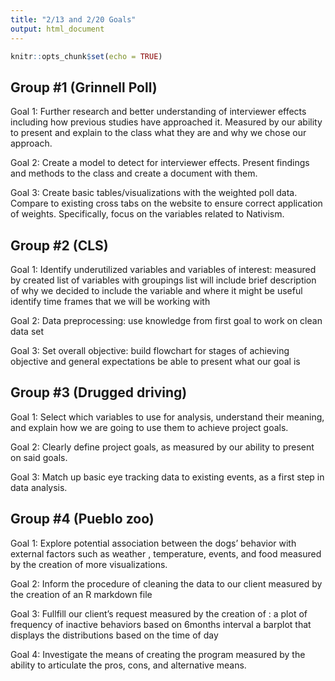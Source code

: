 ```yaml
---
title: "2/13 and 2/20 Goals"
output: html_document
---
```


```r
knitr::opts_chunk$set(echo = TRUE)
```

## Group #1 (Grinnell Poll)

Goal 1: Further research and better understanding of interviewer effects including how previous studies have approached it. 
Measured by our ability to present and explain to the class what they are and why we chose our approach.

Goal 2: Create a model to detect for interviewer effects. Present findings and methods to the class and create a document 
with them.

Goal 3: Create basic tables/visualizations with the weighted poll data. Compare to existing cross tabs on the website to
ensure correct application of weights. Specifically, focus on the variables related to Nativism.

## Group #2 (CLS)

Goal 1: Identify underutilized variables and variables of interest: measured by created list of variables with groupings
list will include brief description of why we decided to include the variable and where it might be useful
identify time frames that we will be working with

Goal 2: Data preprocessing: use knowledge from first goal to work on clean data set 

Goal 3: Set overall objective: build flowchart for stages of achieving objective and general expectations
be able to present what our goal is

## Group #3 (Drugged driving)

Goal 1: Select which variables to use for analysis, 
understand their meaning, and explain how we are going to use them to achieve project goals.

Goal 2: Clearly define project goals, as measured by our ability to present on said goals.

Goal 3: Match up basic eye tracking data to existing events, as a first step in data analysis.

## Group #4 (Pueblo zoo)

Goal 1: Explore potential association between the dogs' behavior with external factors such as weather , temperature, events, and food measured by the creation of more visualizations. 

Goal 2: Inform the procedure of cleaning the data to our client measured by the creation of an R markdown file

Goal 3: Fullfill our client's request measured by the creation of : 
	a plot of frequency of inactive behaviors based on 6months interval
	a barplot that displays the distributions based on the time of day

Goal 4: Investigate the means of creating the program measured by the ability to articulate the pros, cons, and alternative means.